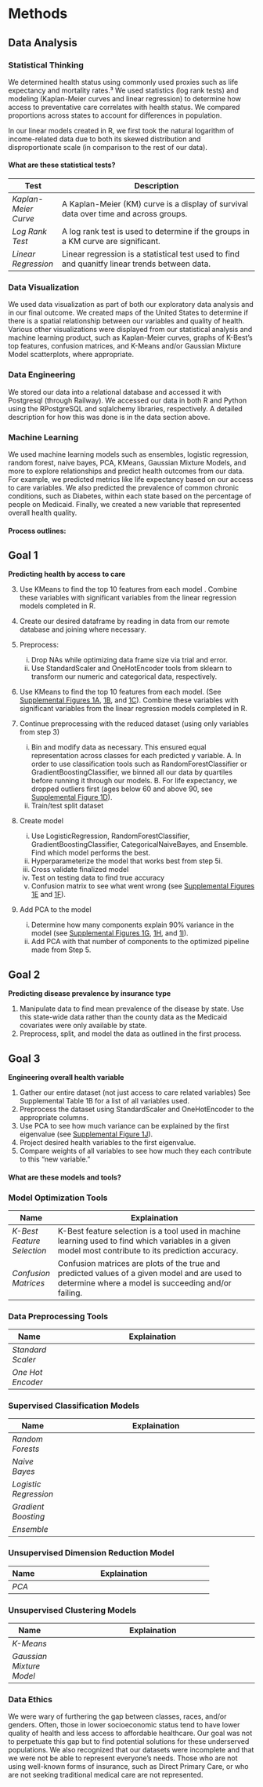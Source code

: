 # Methods
## Data Analysis
### Statistical Thinking
We determined health status using commonly used proxies such as life expectancy and mortality rates.³ We used statistics (log rank tests) and modeling (Kaplan-Meier curves and linear regression) to determine how access to preventative care correlates with health status. We compared proportions across states to account for differences in population.

In our linear models created in R, we first took the natural logarithm of income-related data due to both its skewed distribution and disproportionate scale (in comparison to the rest of our data). 

::: {.callout-note collapse="true"} 
#### What are these statistical tests?
|**Test**                |**Description**                                                                              |
|------------------------|---------------------------------------------------------------------------------------------|
|*Kaplan-Meier Curve*    |A Kaplan-Meier (KM) curve is a display of survival data over time and across groups.         |
|*Log Rank Test*         |A log rank test is used to determine if the groups in a KM curve are significant.            |
|*Linear Regression*     |Linear regression is a statistical test used to find and quanitfy linear trends between data.|
:::

### Data Visualization
We used data visualization as part of both our exploratory data analysis and in our final outcome. We created maps of the United States to determine if there is a spatial relationship between our variables and quality of health. Various other visualizations were displayed from our statistical analysis and machine learning product, such as Kaplan-Meier curves, graphs of K-Best's top features, confusion matrices, and K-Means and/or Gaussian Mixture Model scatterplots, where appropriate.  

### Data Engineering
We stored our data into a relational database and accessed it with Postgresql (through Railway). We accessed our data in both R and Python using the RPostgreSQL and sqlalchemy libraries, respectively. A detailed description for how this was done is in the data section above. 

### Machine Learning
We used machine learning models such as ensembles, logistic regression, random forest, naive bayes, PCA, KMeans, Gaussian Mixture Models, and more to explore relationships and predict health outcomes from our data. For example, we predicted metrics like life expectancy based on our access to care variables. We also predicted the prevalence of common chronic conditions, such as Diabetes, within each state based on the percentage of people on Medicaid. Finally, we created a new variable that represented overall health quality. 

#### Process outlines:
::: {.panel-tabset}
## Goal 1
**Predicting health by access to care**

3. Use KMeans to find the top 10 features from each model . Combine these variables with significant variables from the linear regression models completed in R.

1. Create our desired dataframe by reading in data from our remote database and joining where necessary.
2. Preprocess:
    i) Drop NAs while optimizing data frame size via trial and error.
    ii) Use StandardScaler and OneHotEncoder tools from sklearn to transform our numeric and categorical data, respectively.
3. Use KMeans to find the top 10 features from each model. (See <a href="./Figures/kbest_life_exp.png" title="Figure S.1A">Supplemental Figures 1A</a>, <a href="./Figures/kbest_inf_mor.png" title="Figure S.1B">1B</a>, and <a href="./Figures/kbest_mortality.png" title="Figure S.1C">1C</a>). Combine these variables with significant variables from the linear regression models completed in R.
4. Continue preprocessing with the reduced dataset (using only variables from step 3) 
    i) Bin and modify data as necessary. This ensured equal representation across classes for each predicted y variable.
        A. In order to use classification tools such as RandomForestClassifier or GradientBoostingClassifier, we binned all our data by quartiles before running it through our models. 
        B. For life expectancy, we dropped outliers first (ages below 60 and above 90, see <a href="./Figures/life_expectancy_bins.png" title="Figure S.1D">Supplemental Figure 1D</a>).
    ii) Train/test split dataset
5. Create model
    i) Use LogisticRegression, RandomForestClassifier, GradientBoostingClassifier, CategoricalNaiveBayes, and Ensemble. Find which model performs the best.
    ii) Hyperparameterize the model that works best from step 5i.
    iii) Cross validate finalized model
    iv) Test on testing data to find true accuracy
    v) Confusion matrix to see what went wrong (see <a href="./Figures/conf_matrix_life_exp.png" title="Figure S.1E">Supplemental Figures 1E</a> and <a href="./Figures/conf_matrix_mortality.png" title="Figure S.1F">1F</a>).
6. Add PCA to the model
    i) Determine how many components explain 90% variance in the model (see <a href="./Figures/variance_life_exp.png" title="Figure S.1G">Supplemental Figures 1G</a>, <a href="./Figures/variance_inf_mor.png" title="Figure S.1H">1H</a>, and <a href="./Figures/variance_mortality.png" title="Figure S.1I">1I</a>).
    ii) Add PCA with that number of components to the optimized pipeline made from Step 5.

## Goal 2
**Predicting disease prevalence by insurance type**

1. Manipulate data to find mean prevalence of the disease by state. Use this state-wide data rather than the county data as the Medicaid covariates were only available by state. 
2. Preprocess, split, and model the data as outlined in the first process.

## Goal 3
**Engineering overall health variable**

1. Gather our entire dataset (not just access to care related variables) See Supplemental Table 1B for a list of all variables used.
2. Preprocess the dataset using StandardScaler and OneHotEncoder to the appropriate columns.
3. Use PCA to see how much variance can be explained by the first eigenvalue (see <a href="./Figures/total_eigenvalue.png" title="Figure S.1J">Supplemental Figure 1J</a>).
4. Project desired health variables to the first eigenvalue.
5. Compare weights of all variables to see how much they each contribute to this “new variable."
:::

::: {.callout-note collapse="true"}
#### What are these models and tools?
### Model Optimization Tools
|**Name**                    |**Explaination**                                                                                                                                     |
|----------------------------|-----------------------------------------------------------------------------------------------------------------------------------------------------|
|*K-Best Feature Selection*  |K-Best feature selection is a tool used in machine learning used to find which variables in a given model most contribute to its prediction accuracy.|
|*Confusion Matrices*        |Confusion matrices are plots of the true and predicted values of a given model and are used to determine where a model is succeeding and/or failing. |

### Data Preprocessing Tools
|**Name**                    |**Explaination**                                                                                                                                     |
|----------------------------|-----------------------------------------------------------------------------------------------------------------------------------------------------|
|*Standard Scaler*           |
|*One Hot Encoder*           |

### Supervised Classification Models
|**Name**                    |**Explaination** 
|----------------------------|-----------------------------------------------------------------------------------------------------------------------------------------------------|
|*Random Forests*            |
|*Naive Bayes*               |  
|*Logistic Regression*       |
|*Gradient Boosting*         | 
|*Ensemble*                  |

### Unsupervised Dimension Reduction Model
|**Name**                    |**Explaination** 
|----------------------------|-----------------------------------------------------------------------------------------------------------------------------------------------------|
|*PCA*                       |

### Unsupervised Clustering Models
|**Name**                    |**Explaination** 
|----------------------------|-----------------------------------------------------------------------------------------------------------------------------------------------------|
|*K-Means*                   |
|*Gaussian Mixture Model*    |
:::


### Data Ethics
We were wary of furthering the gap between classes, races, and/or genders. Often, those in lower socioeconomic status tend to have lower quality of health and less access to affordable healthcare. Our goal was not to perpetuate this gap but to find potential solutions for these underserved populations. We also recognized that our datasets were incomplete and that we were not be able to represent everyone’s needs. Those who are not using well-known forms of insurance, such as Direct Primary Care, or who are not seeking traditional medical care are not represented.  



